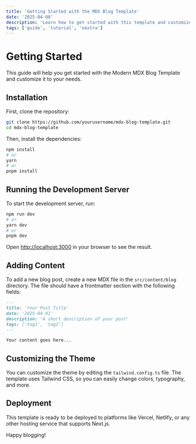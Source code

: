 ```yaml
---
title: 'Getting Started with the MDX Blog Template'
date: '2025-04-08'
description: 'Learn how to get started with this template and customize it to your needs'
tags: ['guide', 'tutorial', 'nextra']
---
```


# Getting Started

This guide will help you get started with the Modern MDX Blog Template and customize it to your needs.

## Installation

First, clone the repository:

```bash
git clone https://github.com/yourusername/mdx-blog-template.git
cd mdx-blog-template
```

Then, install the dependencies:

```bash
npm install
# or
yarn
# or
pnpm install
```

## Running the Development Server

To start the development server, run:

```bash
npm run dev
# or
yarn dev
# or
pnpm dev
```

Open [http://localhost:3000](http://localhost:3000) in your browser to see the result.

## Adding Content

To add a new blog post, create a new MDX file in the `src/content/blog` directory. The file should have a frontmatter section with the following fields:

```md
---
title: 'Your Post Title'
date: '2025-04-01'
description: 'A short description of your post'
tags: ['tag1', 'tag2']
---

Your content goes here...
```

## Customizing the Theme

You can customize the theme by editing the `tailwind.config.ts` file. The template uses Tailwind CSS, so you can easily change colors, typography, and more.

## Deployment

This template is ready to be deployed to platforms like Vercel, Netlify, or any other hosting service that supports Next.js.

Happy blogging!